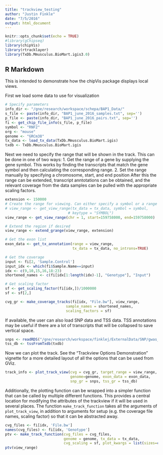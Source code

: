 ```yaml
---
title: "trackview_testing"
author: "Justin Finkle"
date: "7/5/2016"
output: html_document
---
```


```r
knitr::opts_chunk$set(echo = TRUE)
#library(gChipseq)
library(chipVis)
library(rtracklayer)
library(TxDb.Mmusculus.BioMart.igis3.0)
```

## R Markdown

This is intended to demonstrate how the chipVis package displays local views.

First we load some data to use for visualization
```r
# Specify parameters
info_dir <- "/gne/research/workspace/schepa/BAP1_Data/"
s_file <- paste(info_dir, "BAP1_june_2016_samples.txt", sep='')
p_file <- paste(info_dir, "BAP1_june_2016_pairs.txt", sep='')
fi <- get_chip_file_info(s_file, p_file)
symbol <- "RNF2"
org <- "mouse"
genome <- "GRCm38"
tx_data <- load_tx_data(TxDb.Mmusculus.BioMart.igis)
txdb <- TxDb.Mmusculus.BioMart.igis
```


Next we need to specify the range that will be shown in the track. This can be done
in one of two ways:
  1. Get the range of a gene by supplying the gene symbol. This works by finding the transcripts
     that match the gene symbol and then calculating the corresponding range.
  2. Set the range manually by specifying a chromosome, start, and end position
After this the range can be extended, transcript anntotations can be obtained, and the
relevant coverage from the data samples can be pulled with the appropriate scaling factors.
```r
extension <- 150000
# Create the range for viewing. Can either specify a symbol or a range
# view_range <- get_view_range(tx_data = tx_data, symbol = symbol, 
                             # keytype = "SYMBOL")
view_range <- get_view_range(chr = 1, start=159758000, end=159758000)

# Extend the region if desired
view_range <- extend_grange(view_range, extension)

# Get the exon list
exon_data <- get_tx_annotation(range = view_range, 
                               tx_data = tx_data, no_introns=TRUE)

# Get the coverage
input <- fi[2, 'Sample.Control']
input_idx <- which(fi$Sample.Name==input)
idx <- c(9,10,15,16,18:23)
shortened_names <- c(fi[idx[1:length(idx)-1], "Genotype"], "Input")

# Get scaling factor
sf <- get_scaling_factor(fi[idx,])/1000000
sf <- sf[2,]

cvg_gr <- make_coverage_tracks(fi[idx, "File.bw"], view_range, 
                            sample_names = shortened_names, 
                            scaling_factors = sf)
```

If available, the user can also load SNP data and TSS data. TSS annotations may be useful
if there are a lot of transcripts that will be collapsed to save vertical space.
```r
snps <- readRDS("/gne/research/workspace/finklej/ExternalData/SNP/gwas_catalog_v1.0.1-associations_e84_r2016-07-10.rds")
tss_db <- tssFromTxdb(txdb)
```

Now we can plot the track. See the "Trackview Options Demonstration" vignette for a more
detailed layout of all the options that can be used from GViz.
```r
track_info <- plot_track_view(cvg = cvg_gr, target_range = view_range, 
                              genome=genome, exon_data = exon_data, 
                              snp_gr = snps, tss_gr = tss_db)
```

Additionally, the plotting function can be wrapped into a simpler function that can be called by
multiple different functions. This provides a central location for modifying the attributes
of the trackview if it will be used in several places. The function `make_track_function`
takes all the arguments of `plot_track_view`, in addition to arguments for setup (e.g. the
coverage file names, scaling factor) so that it can be abstracted away.

```r
cvg_files <- fi[idx, 'File.bw']
names(cvg_files) <- fi[idx, 'Genotype']
ptv <- make_track_function(cvg_files = cvg_files,
                           genome = genome, tx_data = tx_data,
                           cvg_scaling = sf, plot_kwargs = list(sizes=c(0.2, 0.3, 0.3)), grtrack_kwargs = list(stacking='squish'))
ptv(view_range)
```
